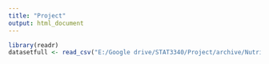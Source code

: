 ```yaml
---
title: "Project"
output: html_document
---
```


```r
library(readr)
datasetfull <- read_csv("E:/Google drive/STAT3340/Project/archive/Nutrition__Physical_Activity__and_Obesity_-_Behavioral_Risk_Factor_Surveillance_System.csv")
```


